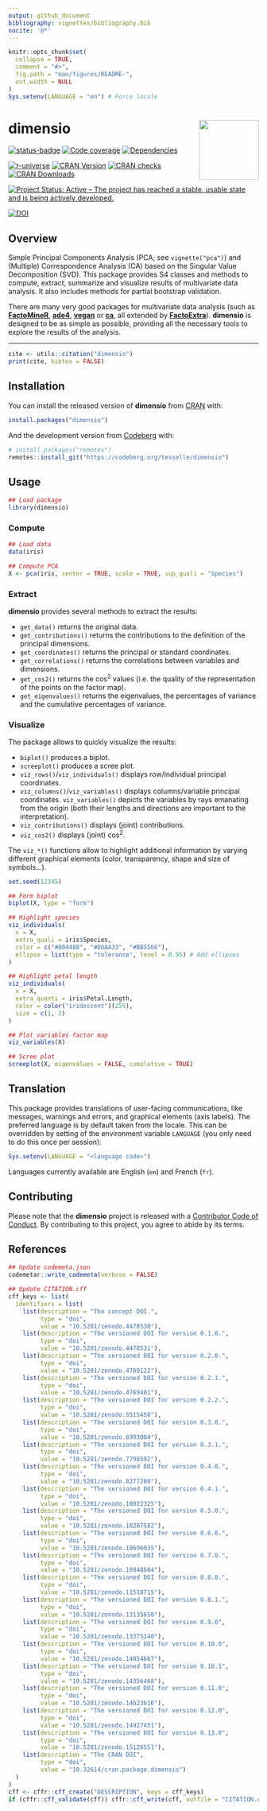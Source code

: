 ```yaml
---
output: github_document
bibliography: vignettes/bibliography.bib
nocite: '@*'
---
```


<!-- README.md is generated from README.Rmd. Please edit that file -->

```r
knitr::opts_chunk$set(
  collapse = TRUE,
  comment = "#>",
  fig.path = "man/figures/README-",
  out.width = NULL
)
Sys.setenv(LANGUAGE = "en") # Force locale
```

# dimensio <img width=120px src="man/figures/logo.png" align="right" />

<!-- badges: start -->
[![status-badge](https://ci.codeberg.org/api/badges/14689/status.svg)](https://ci.codeberg.org/repos/14689){.pkgdown-devel}
[![Code coverage](https://packages.tesselle.org/dimensio/coverage/badge.svg)](https://packages.tesselle.org/dimensio/coverage/){.pkgdown-devel}
[![Dependencies](https://tinyverse.netlify.app/badge/dimensio)](https://cran.r-project.org/package=dimensio){.pkgdown-devel}

[![r-universe](https://tesselle.r-universe.dev/badges/dimensio)](https://tesselle.r-universe.dev/dimensio){.pkgdown-devel}
[![CRAN Version](https://www.r-pkg.org/badges/version/dimensio)](https://cran.r-project.org/package=dimensio){.pkgdown-release}
[![CRAN checks](https://badges.cranchecks.info/worst/dimensio.svg)](https://cran.r-project.org/web/checks/check_results_dimensio.html){.pkgdown-release}
[![CRAN Downloads](https://cranlogs.r-pkg.org/badges/dimensio)](https://cran.r-project.org/package=dimensio){.pkgdown-release}

[![Project Status: Active – The project has reached a stable, usable state and is being actively developed.](https://www.repostatus.org/badges/latest/active.svg)](https://www.repostatus.org/#active)

[![DOI](https://zenodo.org/badge/DOI/10.5281/zenodo.4478530.svg)](https://doi.org/10.5281/zenodo.4478530)
<!-- badges: end -->

## Overview

Simple Principal Components Analysis (PCA; see `vignette("pca")`) and (Multiple) Correspondence Analysis (CA) based on the Singular Value Decomposition (SVD). This package provides S4 classes and methods to compute, extract, summarize and visualize results of multivariate data analysis. It also includes methods for partial bootstrap validation.

There are many very good packages for multivariate data analysis (such as [**FactoMineR**](http://factominer.free.fr/), [**ade4**](https://pbil.univ-lyon1.fr/ade4/), [**vegan**](https://rpubs.com/brouwern/veganpca) or [**ca**](https://cran.r-project.org/package=ca), all extended by [**FactoExtra**](https://rpkgs.datanovia.com/factoextra/)). **dimensio** is designed to be as simple as possible, providing all the necessary tools to explore the results of the analysis.

---

```r
cite <- utils::citation("dimensio")
print(cite, bibtex = FALSE)
```

## Installation

You can install the released version of **dimensio** from [CRAN](https://CRAN.R-project.org) with:

```r
install.packages("dimensio")
```

And the development version from [Codeberg](https://codeberg.org/) with:

```r
# install.packages("remotes")
remotes::install_git("https://codeberg.org/tesselle/dimensio")
```

## Usage

```r
## Load package
library(dimensio)
```

### Compute

```r
## Load data
data(iris)

## Compute PCA
X <- pca(iris, center = TRUE, scale = TRUE, sup_quali = "Species")
```

### Extract

**dimensio** provides several methods to extract the results: 

* `get_data()` returns the original data.
* `get_contributions()` returns the contributions to the definition of the principal dimensions.
* `get_coordinates()` returns the principal or standard coordinates.
* `get_correlations()` returns the correlations between variables and dimensions.
* `get_cos2()` returns the cos^2^ values (i.e. the quality of the representation of the points on the factor map).
* `get_eigenvalues()` returns the eigenvalues, the percentages of variance and the cumulative percentages of variance.

### Visualize

The package allows to quickly visualize the results:

* `biplot()` produces a biplot.
* `screeplot()` produces a scree plot.
* `viz_rows()`/`viz_individuals()` displays row/individual principal coordinates.
* `viz_columns()`/`viz_variables()` displays columns/variable principal coordinates. `viz_variables()` depicts the variables by rays emanating from the origin (both their lengths and directions are important to the interpretation).
* `viz_contributions()` displays (joint) contributions. 
* `viz_cos2()` displays (joint) cos^2^.

The `viz_*()` functions allow to highlight additional information by varying different graphical elements (color, transparency, shape and size of symbols...).

```r
set.seed(12345)
```

```r
## Form biplot
biplot(X, type = "form")
```

```r
## Highlight species
viz_individuals(
  x = X, 
  extra_quali = iris$Species,
  color = c("#004488", "#DDAA33", "#BB5566"),
  ellipse = list(type = "tolerance", level = 0.95) # Add ellipses
)

## Highlight petal length
viz_individuals(
  x = X,
  extra_quanti = iris$Petal.Length,
  color = color("iridescent")(255), 
  size = c(1, 3)
)
```

```r
## Plot variables factor map
viz_variables(X)

## Scree plot
screeplot(X, eigenvalues = FALSE, cumulative = TRUE)
```

## Translation

This package provides translations of user-facing communications, like messages, warnings and errors, and graphical elements (axis labels). The preferred language is by default taken from the locale. This can be overridden by setting of the environment variable `LANGUAGE` (you only need to do this once per session):

``` r
Sys.setenv(LANGUAGE = "<language code>")
```

Languages currently available are English (`en`) and French (`fr`).

## Contributing

Please note that the **dimensio** project is released with a [Contributor Code of Conduct](https://www.tesselle.org/conduct.html). By contributing to this project, you agree to abide by its terms.

## References

```r
## Update codemeta.json
codemetar::write_codemeta(verbose = FALSE)

## Update CITATION.cff
cff_keys <- list(
  identifiers = list(
    list(description = "The concept DOI.",
         type = "doi",
         value = "10.5281/zenodo.4478530"),
    list(description = "The versioned DOI for version 0.1.0.",
         type = "doi",
         value = "10.5281/zenodo.4478531"),
    list(description = "The versioned DOI for version 0.2.0.",
         type = "doi",
         value = "10.5281/zenodo.4709122"),
    list(description = "The versioned DOI for version 0.2.1.",
         type = "doi",
         value = "10.5281/zenodo.4769401"),
    list(description = "The versioned DOI for version 0.2.2.",
         type = "doi",
         value = "10.5281/zenodo.5515458"),
    list(description = "The versioned DOI for version 0.3.0.",
         type = "doi",
         value = "10.5281/zenodo.6993004"),
    list(description = "The versioned DOI for version 0.3.1.",
         type = "doi",
         value = "10.5281/zenodo.7798592"),
    list(description = "The versioned DOI for version 0.4.0.",
         type = "doi",
         value = "10.5281/zenodo.8277200"),
    list(description = "The versioned DOI for version 0.4.1.",
         type = "doi",
         value = "10.5281/zenodo.10022325"),
    list(description = "The versioned DOI for version 0.5.0.",
         type = "doi",
         value = "10.5281/zenodo.10207582"),
    list(description = "The versioned DOI for version 0.6.0.",
         type = "doi",
         value = "10.5281/zenodo.10696035"),
    list(description = "The versioned DOI for version 0.7.0.",
         type = "doi",
         value = "10.5281/zenodo.10948604"),
    list(description = "The versioned DOI for version 0.8.0.",
         type = "doi",
         value = "10.5281/zenodo.11518715"),
    list(description = "The versioned DOI for version 0.8.1.",
         type = "doi",
         value = "10.5281/zenodo.13135650"),
    list(description = "The versioned DOI for version 0.9.0",
         type = "doi",
         value = "10.5281/zenodo.13375140"),
    list(description = "The versioned DOI for version 0.10.0",
         type = "doi",
         value = "10.5281/zenodo.14054667"),
    list(description = "The versioned DOI for version 0.10.1",
         type = "doi",
         value = "10.5281/zenodo.14356468"),
    list(description = "The versioned DOI for version 0.11.0",
         type = "doi",
         value = "10.5281/zenodo.14623616"),
    list(description = "The versioned DOI for version 0.12.0",
         type = "doi",
         value = "10.5281/zenodo.14927451"),
    list(description = "The versioned DOI for version 0.13.0",
         type = "doi",
         value = "10.5281/zenodo.15126551"),
    list(description = "The CRAN DOI",
         type = "doi",
         value = "10.32614/cran.package.dimensio")
  )
)
cff <- cffr::cff_create("DESCRIPTION", keys = cff_keys)
if (cffr::cff_validate(cff)) cffr::cff_write(cff, outfile = "CITATION.cff")
```
